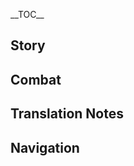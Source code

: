 {{CharacterTabs}}
{{LanguageTabs}}
{{Stub|1={{Meta/VO|tl=1|rm=1|Chinese}}}}
__TOC__
==Story==
{{VO/Story
|character           = {{ROOTPAGENAME}}
|language            = zh
|language_s          = zh
|language_t          = zh-tw
|name_s              = 北斗
|name_t              = 北斗

|vo_01_01_title_s    = 初次见面…
|vo_01_01_title_t    = 初次見面…
|vo_01_01_subtitle   = Hello
|vo_01_01_file       = VO_{language}{character} Hello.ogg
|vo_01_01_tx_s       = 我是北斗，听过我的「南十字」船队吗？如果你也喜欢冒险，那就跟着我吧。我罩你。
|vo_01_01_tx_t       = 我是北斗，知道我的「南十字」船隊嗎？如果(你/妳)也喜歡冒險，那就跟著我吧。我罩(你/妳)。
|vo_01_01_rm         = Wǒ shì Běidǒu, tīng guò wǒ de "Nán Shízì" chuánduì ma? Rúguǒ nǐ yě xǐhuan màoxiǎn, nà jiù gēnzhe wǒ ba. Wǒ zhào nǐ.
|vo_01_01_tl         = I'm Beidou. Have you heard of my fleet, the Crux? If you also like adventure, then you should join me. I'll cover you.

|vo_02_01_title_s    = 闲聊・切磋
|vo_02_01_title_t    = 閒聊・切磋
|vo_02_01_subtitle   = Chat: Sparring
|vo_02_01_file       = VO_{language}{character} Chat - Sparring.ogg
|vo_02_01_tx_s       = 想切磋的话，我随时奉陪。
|vo_02_01_tx_t       = 想切磋的話，我隨時奉陪。
|vo_02_01_rm         = Xiǎng qiēcuō dehuà, wǒ suíshí fèngpéi.
|vo_02_01_tl         = If you ever want to trade pointers,<ref group="TN •">{{zh|切磋|rm=qiēcuō}} (translated here as "trading pointers") typically refers to friendly sparring where each side is able to improve from the experience.</ref> I'm available anytime.
|vo_02_02_title_s    = 闲聊・畅饮
|vo_02_02_title_t    = 閒聊・暢飲
|vo_02_02_subtitle   = Chat: Drinking
|vo_02_02_file       = VO_{language}{character} Chat - Drinking.ogg
|vo_02_02_tx_s       = 啊&mdash;&mdash;干完活，喝口酒。真畅快。
|vo_02_02_tx_t       = 啊&mdash;&mdash;幹完活，喝口酒。真暢快。
|vo_02_02_rm         = A{{lmdash}} gàn wán huó, hē kǒu jiǔ. Zhēn chàngkuài.
|vo_02_02_tl         = Ah&mdash;&mdash; a drink of wine after finishing work. How relaxing.
|vo_02_03_title_s    = 闲聊・陆地
|vo_02_03_title_t    = 閒聊・陸地
|vo_02_03_subtitle   = Chat: Land
|vo_02_03_file       = VO_{language}{character} Chat - Land.ogg
|vo_02_03_tx_s       = 难得在陆地上逗留那么久，居然有点不习惯了。
|vo_02_03_tx_t       = 難得在陸地上逗留那麼久，居然有點不習慣了。
|vo_02_03_rm         = Nándé zài lù dìshang dòuliú nàme jiǔ, jūrán yǒudiǎn bù xíguàn le.
|vo_02_03_tl         = It's rare [for me to] remain on land for so long. I've become unaccustomed to it.

<!-- Weather -->
|vo_03_01_title_s    = 下雨的时候…
|vo_03_01_title_t    = 下雨的時候…
|vo_03_01_subtitle   = When It Rains
|vo_03_01_file       = VO_{language}{character} When It Rains.ogg
|vo_03_01_tx_s       = 被困荒岛的时候，雨水就是宝贵的淡水来源。嗯…虽然现在是用不上啦。
|vo_03_01_tx_t       = 被困荒島的時候，雨水就是寶貴的淡水來源。嗯…雖然現在是用不上啦。
|vo_03_01_rm         = Bèi kùn huāngdǎo de shíhou, yǔshuǐ jiùshì bǎoguì de dànshuǐ láiyuán. Ńg... suīrán xiànzài shì yòng bù shàng la.
|vo_03_01_tl         = When stranded on a deserted island, rainwater is a precious source of freshwater... although, it's unnecessary now.
|vo_03_02_title_s    = 打雷的时候…
|vo_03_02_title_t    = 打雷的時候…
|vo_03_02_subtitle   = When Thunder Strikes
|vo_03_02_file       = VO_{language}{character} When Thunder Strikes.ogg
|vo_03_02_tx_s       = 喂，打雷而已。在海上不用怕，在陆地上，就更不用怕了。
|vo_03_02_tx_t       = 喂，打雷而已。在海上不用怕，在陸地上，就更不用怕了。
|vo_03_02_rm         = Wèi, dǎléi éryǐ. Zài hǎishàng bùyòng pà, zài lù dìshang, jiù gèng bùyòng pà le.
|vo_03_02_tl         = Hey, it's only thunder. There's no need to be afraid of it at sea, much less so on land.
|vo_03_03_title_s    = 起风的时候…
|vo_03_03_title_t    = 起風的時候…
|vo_03_03_subtitle   = When It's Windy
|vo_03_03_file       = VO_{language}{character} When It's Windy.ogg
|vo_03_03_tx_s       = 这天气，很适合出航啊。
|vo_03_03_tx_t       = 這天氣，很適合出航啊。
|vo_03_03_rm         = Zhè tiānqì, hěn shìhé chūháng ā.
|vo_03_03_tl         = This water is great for setting sail.
|vo_03_04_title_s    = 刮大风了…
|vo_03_04_title_t    = 刮大風了…
|vo_03_04_subtitle   = When the Wind Is Blowing
|vo_03_04_file       = VO_{language}{character} When the Wind Is Blowing.ogg
|vo_03_04_tx_s       = 注意扬起来的风沙，别揉眼睛。
|vo_03_04_tx_t       = 注意揚起來的風沙，別揉眼睛。
|vo_03_04_rm         = Zhùyì yáng qilai de fēngshā, bié róu yǎnjing.
|vo_03_04_tl         = Be careful of the sand blown by the wind. Don't rub your eyes.

|vo_04_01_title_s    = 早上好…
|vo_04_01_title_t    = 早安…
|vo_04_01_subtitle   = Good Morning
|vo_04_01_file       = VO_{language}{character} Good Morning.ogg
|vo_04_01_tx_s       = 哟，早。我准备出发了，一起来？
|vo_04_01_tx_t       = 喲，早。我準備出發了，一起來？
|vo_04_01_rm         = Yo, zǎo. Wǒ zhǔnbèi chūfā le, yīqǐ lái?
|vo_04_01_tl         = Yo, good morning. I'm ready to set off, want to go together?
|vo_04_02_title_s    = 中午好…
|vo_04_02_title_t    = 午安…
|vo_04_02_subtitle   = Good Afternoon
|vo_04_02_file       = VO_{language}{character} Good Afternoon.ogg
|vo_04_02_tx_s       = 去香菱那吃午饭吧。你别说，这大锅热油炒出来的，还真和海上的烤鱼腌肉不一样。
|vo_04_02_tx_t       = 去香菱那吃午飯吧。(你/妳)別說，這大鍋熱油炒出來的，還真和海上的烤魚醃肉不一樣。
|vo_04_02_rm         = Qù Xiānglíng nà chī wǔfàn ba. Nǐ biéshuō, zhè dàguō rè yóu chǎo chūlái de, hái zhēn hé hǎishàng de kǎo yú yānròu bùyīyàng.
|vo_04_02_tl         = Let's go to Xiangling's for lunch. I'm telling you, the dishes stir-fried with hot oil in a large wok are really different from the smoked fish and salted meat we eat at sea.
|vo_04_03_title_s    = 晚上好…
|vo_04_03_title_t    = 晚上好…
|vo_04_03_subtitle   = Good Evening
|vo_04_03_file       = VO_{language}{character} Good Evening.ogg
|vo_04_03_tx_s       = 好，出发喝酒去喽！嗯？哈哈哈，平时没人卖酒给你是吧？那不如&mdash;&mdash;
|vo_04_03_tx_t       = 好，出發喝酒去囉！嗯？哈哈哈，平時沒人賣酒給(你/妳)是吧？那不如&mdash;&mdash;
|vo_04_03_rm         = Hǎo, chūfā hējiǔ qù lou! Ńg? Hāhāhā, píngshí méi rén mài jiǔ gěi nǐ shì ba? Nà bùrú{{lmdash}}
|vo_04_03_tl         = Okay, [I'm] off to drink! Hm? Hahaha, usually no one sells you beer? In that case&mdash;&mdash;
|vo_04_04_title_s    = 晚安…
|vo_04_04_title_t    = 晚安…
|vo_04_04_subtitle   = Good Night
|vo_04_04_file       = VO_{language}{character} Good Night.ogg
|vo_04_04_tx_s       = 这时间过得可真快。去吧，一帆风顺。
|vo_04_04_tx_t       = 這時間過得可真快。去吧，一帆風順。
|vo_04_04_rm         = Zhè shíjiān guòdé kě zhēn kuài. Qù ba, yīfānfēngshùn.
|vo_04_04_tl         = Time really flies. Go, and may you have a smooth trip.

|vo_05_01_title_s    = 关于{name_s}自己…
|vo_05_01_title_t    = 關於{name_t}自己…
|vo_05_01_subtitle   = About {character}
|vo_05_01_file       = VO_{language}{character} About {character}.ogg
|vo_05_01_tx_s       = 航海准备，兄弟们，各就各位，全新的冒险要开始了！
|vo_05_01_tx_t       = 航海準備，兄弟們，各就各位，全新的冒險要開始了！
|vo_05_01_rm         = Hánghǎi zhǔnbèi, xiōngdì men, gèjiùgèwèi, quánxīn de màoxiǎn yào kāishǐ le!
|vo_05_01_tl         = We're ready to sail! Men, get to your places, a new adventure is about to begin!

|vo_06_01_title_s    = 关于我们・称呼
|vo_06_01_title_t    = 關於我們・稱呼
|vo_06_01_subtitle   = About Us: Titles
|vo_06_01_file       = VO_{language}{character} About Us - Titles.ogg
|vo_06_01_tx_s       = 我是老大，你是我兄弟，没问题吧？哈？这些叫法太老土？行。那就按你喜欢的方式叫吧。
|vo_06_01_tx_t       = 我是老大，(你/妳)是我兄弟，沒問題吧？哈？這些叫法太老土？行。那就按(你/妳)喜歡的方式叫吧。
|vo_06_01_rm         = 
|vo_06_01_tl         = 
|vo_06_02_title_s    = 关于我们・识人
|vo_06_02_title_t    = 關於我們・識人
|vo_06_02_subtitle   = About Us: Eye for People
|vo_06_02_friendship = 6
|vo_06_02_file       = VO_{language}{character} About Us - Eye for People.ogg
|vo_06_02_tx_s       = 我认人很准。当你见过大海，那么普通人脸上的小水花，可就太好读懂了。哈哈，所以，我第一眼就认准了你这个家伙。
|vo_06_02_tx_t       = 我認人很準。當(你/妳)見過大海，那麼普通人臉上的小水花，可就太好讀懂了。哈哈，所以，我第一眼就認準了(你/妳)這個傢伙。
|vo_06_02_rm         = 
|vo_06_02_tl         = 
|vo_06_03_title_s    = 关于我们・选择
|vo_06_03_title_t    = 關於我們・選擇
|vo_06_03_subtitle   = About Us: Choices
|vo_06_03_friendship = 6
|vo_06_03_file       = VO_{language}{character} About Us - Choices.ogg
|vo_06_03_tx_s       = 你是我选择的船员，是我选择的兄弟。就说这一点，都够我自豪很久。
|vo_06_03_tx_t       = (你/妳)是我選擇的船員，是我選擇的兄弟。就說這一點，都夠我自豪很久。
|vo_06_03_rm         = 
|vo_06_03_tl         = 

|vo_07_01_title_s    = 关于「神之眼」…
|vo_07_01_title_t    = 關於「神之眼」…
|vo_07_01_subtitle   = About the [[Vision]]
|vo_07_01_friendship = 4
|vo_07_01_file       = VO_{language}{character} About the Vision.ogg
|vo_07_01_tx_s       = 在那些没有「神之眼」的家伙心中，拥有「神之眼」，获得了神的认可的人，应该是旗帜吧。那么，旗帜就该有旗帜的样子。我是这样鞭策自己的。
|vo_07_01_tx_t       = 在那些沒有「神之眼」的傢伙心中，擁有「神之眼」，獲得了神的認可的人，應該是旗幟吧。那麼，旗幟就該有旗幟的樣子。我是這樣鞭策自己的。
|vo_07_01_rm         = 
|vo_07_01_tl         = 
|vo_07_02_title_s    = 有什么想要分享…
|vo_07_02_title_t    = 有什麼想要分享…
|vo_07_02_subtitle   = Something to Share
|vo_07_02_file       = VO_{language}{character} Something to Share.ogg
|vo_07_02_tx_s       = 遇到难题了吗？不知道如何向前的话，总之先迈出第一步，后面的道路就会自然而然地展开了。
|vo_07_02_tx_t       = 遇到難題了嗎？不知道如何向前的話，總之先邁出第一步，後面的道路就會自然而然地展開了。
|vo_07_02_rm         = 
|vo_07_02_tl         = 
|vo_07_03_title_s    = 感兴趣的见闻…
|vo_07_03_title_t    = 感興趣的見聞…
|vo_07_03_subtitle   = Interesting Things
|vo_07_03_file       = VO_{language}{character} Interesting Things.ogg
|vo_07_03_tx_s       = 每次远航回来看见石鸢的时候，就说明差不多快到家了。海上的景色看多了难免单调，相比之下，虽说是猛禽，但那副自在翱翔的模样，总觉得亲切可爱。
|vo_07_03_tx_t       = 每次遠航回來看見石鳶的時候，就說明差不多快到家了。海上的景色看多了難免單調，相比之下，雖說是猛禽，但那副自在翱翔的模樣，總覺得親切可愛。
|vo_07_03_rm         = 
|vo_07_03_tl         = 

|vo_08_01_title_s    = 关于凝光・璃月七星
|vo_08_01_title_t    = 關於凝光・璃月七星
|vo_08_01_subtitle   = About [[Ningguang]]: Liyue Qixing
|vo_08_01_friendship = 4
|vo_08_01_file       = VO_{language}{character} About Ningguang - Liyue Qixing.ogg
|vo_08_01_tx_s       = 凝光啊，从「璃月七星」的角度上来说已经做得很好了吧。只是，我要负责的对象从来就是我的船和兄弟们，不是什么「璃月七星」啊。
|vo_08_01_tx_t       = 凝光啊，從「璃月七星」的角度上來說已經做得很好了吧。只是，我要負責的對象從來就是我的船和兄弟們，不是什麼「璃月七星」啊。
|vo_08_01_rm         = 
|vo_08_01_tl         = 
|vo_08_02_title_s    = 关于凝光・态度
|vo_08_02_title_t    = 關於凝光・態度
|vo_08_02_subtitle   = About [[Ningguang]]: Attitudes
|vo_08_02_friendship = 4
|vo_08_02_file       = VO_{language}{character} About Ningguang - Attitudes.ogg
|vo_08_02_tx_s       = 凝光一向不怎么坦率，但她曾经很直接地表露过对我的不满。哈哈，不过啊，喜欢和讨厌都是她自己的事情，我是不可能动摇的。
|vo_08_02_tx_t       = 凝光一向不怎麼坦率，但她曾經很直接地表露過對我的不滿。哈哈，不過啊，喜歡和討厭都是她自己的事情，我是不可能動搖的。
|vo_08_02_rm         = 
|vo_08_02_tl         = 
|vo_08_03_title_s    = 关于香菱・好厨艺
|vo_08_03_title_t    = 關於香菱・好廚藝
|vo_08_03_subtitle   = About [[Xiangling]]: Culinary Skills
|vo_08_03_friendship = 4
|vo_08_03_file       = VO_{language}{character} About Xiangling - Culinary Skills.ogg
|vo_08_03_tx_s       = 香菱的一手好菜，可是我们一众人在远航时的念想。没力气的时候，要是想想干煸绝云椒椒那满嘴留香的滋味，都能精神几分。
|vo_08_03_tx_t       = 香菱的一手好菜，可是我們一眾人在遠航時的念想。沒力氣的時候，要是想想乾煸絕雲椒椒那滿嘴留香的滋味，都能精神幾分。
|vo_08_03_rm         = 
|vo_08_03_tl         = 
|vo_08_04_title_s    = 关于香菱・试吃
|vo_08_04_title_t    = 關於香菱・試吃
|vo_08_04_subtitle   = About [[Xiangling]]: Food Tasting
|vo_08_04_friendship = 4
|vo_08_04_file       = VO_{language}{character} About Xiangling - Food Tasting.ogg
|vo_08_04_tx_s       = 香菱啊，她偶尔也会用一些说不上好滋味的食材，做出一些很是了不得的味道。不过嘛，没有尝试就不会有进步，我倒是挺乐意帮她试吃的。
|vo_08_04_tx_t       = 香菱啊，她偶爾也會用一些說不上好滋味的食材，做出一些很是了不得的味道。不過嘛，沒有嘗試就不會有進步，我倒是挺樂意幫她試吃的。
|vo_08_04_rm         = 
|vo_08_04_tl         = 
|vo_08_05_title_s    = 关于钟离…
|vo_08_05_title_t    = 關於鍾離…
|vo_08_05_subtitle   = About [[Zhongli]]
|vo_08_05_friendship = 4
|vo_08_05_file       = VO_{language}{character} About Zhongli.ogg
|vo_08_05_tx_s       = 你说「往生堂」的那位先生吗？兄弟们有时会聊起他的传言，听上去是个很有意思的人啊。嗯，有机会去结交一下吧。
|vo_08_05_tx_t       = (你/妳)說「往生堂」的那位先生嗎？兄弟們有時會聊起他的傳言，聽起來是個很有意思的人啊。嗯，有機會去結交一下吧。
|vo_08_05_rm         = 
|vo_08_05_tl         = 
|vo_08_06_title_s    = 关于魈…
|vo_08_06_title_t    = 關於魈…
|vo_08_06_subtitle   = About [[Xiao]]
|vo_08_06_friendship = 4
|vo_08_06_file       = VO_{language}{character} About Xiao.ogg
|vo_08_06_tx_s       = 有一年海灯节前夕，船队在归航时遭遇了风暴，紧赶慢赶才在入夜时分回到了璃月港。那时候海灯早就散了。我却在孤云阁的方向，看到了空中悬着一个少年模样的仙人。想必就如传闻一样，在人们看不见的地方，也有人在守护这个璃月港吧。
|vo_08_06_tx_t       = 有一年海燈節前夕，船隊在歸航時遭遇了風暴，緊趕慢趕才在入夜時分回到了璃月港。那時候海燈早就散了。我卻在孤雲閣的方向，看到了空中懸著一個少年模樣的仙人。想必就如傳聞一樣，在人們看不見的地方，也有人在守護這個璃月港吧。
|vo_08_06_rm         = 
|vo_08_06_tl         = 
|vo_08_07_title_s    = 关于甘雨…
|vo_08_07_title_t    = 關於甘雨…
|vo_08_07_subtitle   = About [[Ganyu]]
|vo_08_07_friendship = 4
|vo_08_07_file       = VO_{language}{character} About Ganyu.ogg
|vo_08_07_tx_s       = 我和甘雨那丫头私交不错！但你也知道，她是「璃月七星」的秘书，「七星」不待见我那可不是一天两天了。哈，我倒是无所谓，要连累了那丫头可不行。嗯，对外还是保密得好。
|vo_08_07_tx_t       = 我和甘雨那丫頭私交不錯！但(你/妳)也知道，她是「璃月七星」的秘書，「七星」不待見我那可不是一天兩天了。哈，我倒是無所謂，要連累了那丫頭可不行。嗯，對外還是保密得好。
|vo_08_07_rm         = 
|vo_08_07_tl         = 
|vo_08_08_title_s    = 关于辛焱…
|vo_08_08_title_t    = 關於辛焱…
|vo_08_08_subtitle   = About [[Xinyan]]
|vo_08_08_friendship = 4
|vo_08_08_file       = VO_{language}{character} About Xinyan.ogg
|vo_08_08_tx_s       = 哈，很有意思的丫头！船上的兄弟们也有喜欢听她「摇滚」的。嗯…我本人？怎么说呢，虽然在某些方面跟辛焱有共同话题，但我的音乐品味却是另一方面的…
|vo_08_08_tx_t       = 哈，很有意思的丫頭！船上的兄弟們也有喜歡聽她「搖滾」的。嗯…我本人？怎麼說呢，雖然在某些方面跟辛焱有共同話題，但我的音樂品味卻是另一方面的…
|vo_08_08_rm         = 
|vo_08_08_tl         = 
|vo_08_09_title_s    = 关于瑶瑶…
|vo_08_09_title_t    = 關於瑤瑤…
|vo_08_09_subtitle   = About [[Yaoyao]]
|vo_08_09_friendship = 4
|vo_08_09_file       = VO_{language}{character} About Yaoyao.ogg
|vo_08_09_tx_s       = 瑶瑶这个小家伙啊，总是爱到船上来玩。但她那副扑闪着眼睛，见什么都新奇的样子，让谁都狠不下心来赶她走。唉，差点要打乱出航的计划。
|vo_08_09_tx_t       = 瑤瑤這個小傢伙啊，總是愛到船上來玩。但她那副撲閃著眼睛，見什麼都新奇的樣子，讓誰都狠不下心來趕她走。唉，差點要打亂出航的計畫。
|vo_08_09_rm         = 
|vo_08_09_tl         = 
|vo_08_10_title_s    = 关于枫原万叶…
|vo_08_10_title_t    = 關於楓原萬葉…
|vo_08_10_subtitle   = About [[Kaedehara Kazuha]]
|vo_08_10_friendship = 4
|vo_08_10_file       = VO_{language}{character} About Kaedehara Kazuha.ogg
|vo_08_10_tx_s       = 听说万叶那小子在天守阁外挡了雷电将军的一刀，不简单嘛！嗯…战争结束后，他回了我们南十字船队，说是继续和我们同行一段时间。我当然是非常欢迎了，如果哪天他决定要独自踏上下一段旅程，我再打一壶好酒为他送行，哈哈。
|vo_08_10_tx_t       = 聽說萬葉那小子在天守閣外擋了雷電將軍的一刀，不簡單嘛！嗯…戰爭結束後，他回了我們南十字船隊，說是繼續和我們同行一段時間。我當然是非常歡迎了，如果哪天他決定要獨自踏上下一段旅程，我再打一壺好酒為他送行，哈哈。
|vo_08_10_rm         = 
|vo_08_10_tl         = 

|vo_09_01_title_s    = 想要了解{name_s}・其一
|vo_09_01_title_t    = 想要瞭解{name_t}・其一
|vo_09_01_subtitle   = More About {character}: I
|vo_09_01_file       = VO_{language}{character} More About {character} - 01.ogg
|vo_09_01_tx_s       = 想要踏上我的「死兆星」号，得先回答我一个问题。大海之中充满凶险，告诉我&mdash;&mdash;你为什么想上我的船？
|vo_09_01_tx_t       = 想要踏上我的「死兆星」號，得先回答我一個問題。大海之中充滿兇險，告訴我&mdash;&mdash;(你/妳)為什麼想上我的船？
|vo_09_01_rm         = 
|vo_09_01_tl         = 
|vo_09_02_title_s    = 想要了解{name_s}・其二
|vo_09_02_title_t    = 想要瞭解{name_t}・其二
|vo_09_02_subtitle   = More About {character}: II
|vo_09_02_friendship = 3
|vo_09_02_file       = VO_{language}{character} More About {character} - 02.ogg
|vo_09_02_tx_s       = 那些关于我的传奇故事？哈哈哈，那是兄弟们看重，才在夸我的时候添油加醋。不过，你要问我怕不怕在出海的时候遇到什么魔物，那自然是不怕的。
|vo_09_02_tx_t       = 那些關於我的傳奇故事？哈哈哈，那是兄弟們看重，才在誇我的時候添油加醋。不過，(你/妳)要問我怕不怕在出海的時候遇到什麼魔物，那自然是不怕的。
|vo_09_02_rm         = 
|vo_09_02_tl         = 
|vo_09_03_title_s    = 想要了解{name_s}・其三
|vo_09_03_title_t    = 想要瞭解{name_t}・其三
|vo_09_03_subtitle   = More About {character}: III
|vo_09_03_friendship = 4
|vo_09_03_file       = VO_{language}{character} More About {character} - 03.ogg
|vo_09_03_tx_s       = 问我帮助平民的用意？哈，哪有什么用意不用意的。谁的人生还没有个低谷。我的帮助是小事，但对他们而言，迈不迈得过去那道坎，可能就是两条路啊。
|vo_09_03_tx_t       = 問我幫助平民的用意？哈，哪有什麼用意不用意的。誰的人生還沒有個低谷。我的幫助是小事，但對他們而言，邁不邁得過去那道檻，可能就是兩條路啊。
|vo_09_03_rm         = 
|vo_09_03_tl         = 
|vo_09_04_title_s    = 想要了解{name_s}・其四
|vo_09_04_title_t    = 想要瞭解{name_t}・其四
|vo_09_04_subtitle   = More About {character}: IV
|vo_09_04_friendship = 5
|vo_09_04_file       = VO_{language}{character} More About {character} - 04.ogg
|vo_09_04_tx_s       = 我经历过痛苦的时光。小时候没摩拉买吃的，只好偷人家树上的果子，讨了几年生活。等到有了自己的船队，还是被趾高气昂的商人们排挤在外。但是，这些事当作茶余饭后的笑谈讲给你听，就足够了，我绝不会让你再经历一遍。
|vo_09_04_tx_t       = 我經歷過痛苦的時光。小時候沒摩拉買吃的，只好偷人家樹上的果子，討了幾年生活。等到有了自己的船隊，還是被趾高氣昂的商人們排擠在外。但是，這些事當作茶餘飯後的笑談講給(你/妳)聽，就足夠了，我絕不會讓(你/妳)再經歷一遍。
|vo_09_04_rm         = 
|vo_09_04_tl         = 
|vo_09_05_title_s    = 想要了解{name_s}・其五
|vo_09_05_title_t    = 想要瞭解{name_t}・其五
|vo_09_05_subtitle   = More About {character}: V
|vo_09_05_friendship = 6
|vo_09_05_file       = VO_{language}{character} More About {character} - 05.ogg
|vo_09_05_tx_s       = 追随我的兄弟有很多，我问过，我也记得他们每一个人上船的理由。你是很特别的。我知道你还有需要完成的事情，我不会授予你职务和头衔。但无论你的旅途去往何方，「死兆星」号上，永远都有你的位置。
|vo_09_05_tx_t       = 追隨我的兄弟有很多，我問過，我也記得他們每一個人上船的理由。你是很特別的。我知道(你/妳)還有需要完成的事情，我不會授予(你/妳)職務和頭銜。但無論(你/妳)的旅途去往何方，「死兆星」號上，永遠都有(你/妳)的位置。
|vo_09_05_rm         = 
|vo_09_05_tl         = 

|vo_10_01_title_s    = {name_s}的爱好…
|vo_10_01_title_t    = {name_t}的愛好…
|vo_10_01_subtitle   = {character}'s Hobbies
|vo_10_01_file       = VO_{language}{character} Hobbies.ogg
|vo_10_01_tx_s       = 爱好啊…我想想。冒险算一个，掌舵算一个，交朋友算一个，喝酒算一个，吃好吃的算一个…啧，一个手都数不过来啊。
|vo_10_01_tx_t       = 愛好啊…我想想。冒險算一個，掌舵算一個，交朋友算一個，喝酒算一個，吃好吃的算一個…嘖，一個手都數不過來啊。
|vo_10_01_rm         = 
|vo_10_01_tl         = 
|vo_10_02_title_s    = {name_s}的烦恼…
|vo_10_02_title_t    = {name_t}的煩惱…
|vo_10_02_subtitle   = {character}'s Troubles
|vo_10_02_file       = VO_{language}{character} Troubles.ogg
|vo_10_02_tx_s       = 搞得定的事不必烦恼，搞不定的事烦恼也没有意义。我就这样过得快快活活的。哦，要是你遇到什么想不通的事情，你可以来找我。我帮你一起解决。
|vo_10_02_tx_t       = 搞得定的事不必煩惱，搞不定的事煩惱也沒有意義。我就這樣過得快快活活的。哦，要是(你/妳)遇到什麼想不通的事情，(你/妳)可以來找我。我幫(你/妳)一起解決。
|vo_10_02_rm         = 
|vo_10_02_tl         = 
|vo_10_03_title_s    = 喜欢的食物…
|vo_10_03_title_t    = 喜歡的食物…
|vo_10_03_subtitle   = Favorite Food
|vo_10_03_file       = VO_{language}{character} Favorite Food.ogg
|vo_10_03_tx_s       = 我喜欢味道重的菜！什么炝炒肉片啊，麻婆豆腐啊我就很喜欢。能填饱肚子，大家围坐一圈一起吃的时候，气氛也会变得火热火热的。哈，说得我都想去吃一顿了。
|vo_10_03_tx_t       = 我喜歡味道重的菜！什麼熗炒肉片啊，麻婆豆腐啊我就很喜歡。能填飽肚子，大家圍坐一圈一起吃的時候，氣氛也會變得火熱火熱的。哈，說得我都想去吃一頓了。
|vo_10_03_rm         = 
|vo_10_03_tl         = 
|vo_10_04_title_s    = 讨厌的食物…
|vo_10_04_title_t    = 討厭的食物…
|vo_10_04_subtitle   = Least Favorite Food
|vo_10_04_file       = VO_{language}{character} Least Favorite Food.ogg
|vo_10_04_tx_s       = 我不太喜欢吃凉菜冷盘。有这慢悠悠开胃的功夫，鱼都能烤熟几条了。
|vo_10_04_tx_t       = 我不太喜歡吃涼菜冷盤。有這慢悠悠開胃的功夫，魚都能烤熟幾條了。
|vo_10_04_rm         = 
|vo_10_04_tl         = 

<!-- Receiving a Gift -->
|vo_11_01_title_s    = 收到赠礼・其一
|vo_11_01_title_t    = 收到贈禮・其一
|vo_11_01_subtitle   = Receiving a Gift: I
|vo_11_01_file       = VO_{language}{character} Receiving a Gift - 01.ogg
|vo_11_01_tx_s       = 好味道，我喜欢！有米饭吗，帮忙添两碗？
|vo_11_01_tx_t       = 好味道，我喜歡！有米飯嗎，幫忙添兩碗？
|vo_11_01_rm         = 
|vo_11_01_tl         =  

|vo_11_02_title_s    = 收到赠礼・其二
|vo_11_02_title_t    = 收到贈禮・其二
|vo_11_02_subtitle   = Receiving a Gift: II
|vo_11_02_file       = VO_{language}{character} Receiving a Gift - 02.ogg
|vo_11_02_tx_s       = 你的手艺真不错，让人心情也变得不一样了。
|vo_11_02_tx_t       = (你/妳)的手藝真不錯，讓人心情也變得不一樣了。
|vo_11_02_rm         = 
|vo_11_02_tl         = 

|vo_11_03_title_s    = 收到赠礼・其三
|vo_11_03_title_t    = 收到贈禮・其三
|vo_11_03_subtitle   = Receiving a Gift: III
|vo_11_03_file       = VO_{language}{character} Receiving a Gift - 03.ogg
|vo_11_03_tx_s       = 菜是好菜，这就够了。
|vo_11_03_tx_t       = 菜是好菜，這就夠了。
|vo_11_03_rm         = 
|vo_11_03_tl         = 

|vo_12_01_title_s    = 生日…
|vo_12_01_title_t    = 生日…
|vo_12_01_subtitle   = Birthday
|vo_12_01_file       = VO_{language}{character} Birthday.ogg
|vo_12_01_tx_s       = 来，上船。我早就跟兄弟们约好把时间腾出来了，吃的喝的也都准备好了。今天你生日，让你做一天老大。哈！嗯，想去哪？
|vo_12_01_tx_t       = 來，上船。我早就跟兄弟們約好把時間騰出來了，吃的喝的也都準備好了。今天(你/妳)生日，讓(你/妳)做一天老大。哈！嗯，想去哪？
|vo_12_01_rm         = 
|vo_12_01_tl         = 

|vo_13_01_title_s    = 突破的感受・起
|vo_13_01_title_t    = 突破的感受・起
|vo_13_01_subtitle   = Feelings About Ascension: Intro
|vo_13_01_ascension  = 1
|vo_13_01_file       = VO_{language}{character} Feelings About Ascension -  01.ogg
|vo_13_01_tx_s       = 痛快！又变强了不少。
|vo_13_01_tx_t       = 痛快！又變強了不少。
|vo_13_01_rm         = 
|vo_13_01_tl         = 
|vo_13_02_title_s    = 突破的感受・承
|vo_13_02_title_t    = 突破的感受・承
|vo_13_02_subtitle   = Feelings About Ascension: Building Up
|vo_13_02_ascension  = 2
|vo_13_02_file       = VO_{language}{character} Feelings About Ascension -  02.ogg
|vo_13_02_tx_s       = 这满载而归的滋味，开瓶美酒来庆祝吧！
|vo_13_02_tx_t       = 這滿載而歸的滋味，開瓶美酒來慶祝吧！
|vo_13_02_rm         = 
|vo_13_02_tl         = 
|vo_13_03_title_s    = 突破的感受・转
|vo_13_03_title_t    = 突破的感受・轉
|vo_13_03_subtitle   = Feelings About Ascension: Climax
|vo_13_03_ascension  = 4
|vo_13_03_file       = VO_{language}{character} Feelings About Ascension -  03.ogg
|vo_13_03_tx_s       = 好样的，有你这种得力的兄弟，是我北斗的荣光！我也不能让你小瞧了啊。
|vo_13_03_tx_t       = 好樣的，有(你/妳)這種得力的兄弟，是我北斗的榮光！我也不能讓(你/妳)小瞧了啊。
|vo_13_03_rm         = 
|vo_13_03_tl         = 
|vo_13_04_title_s    = 突破的感受・合
|vo_13_04_title_t    = 突破的感受・合
|vo_13_04_subtitle   = Feelings About Ascension: Conclusion
|vo_13_04_ascension  = 6
|vo_13_04_file       = VO_{language}{character} Feelings About Ascension -  04.ogg
|vo_13_04_tx_s       = 这几番操练下来，算是达到了我武艺的巅峰状态了吧。谢谢你…对了，不如再陪我过两招吧。
|vo_13_04_tx_t       = 這幾番操練下來，算是達到了我武藝的巔峰狀態了吧。謝謝(你/妳)…對了，不如再陪我過兩招吧。
|vo_13_04_rm         = 
|vo_13_04_tl         = 
}}

==Combat==
{{Combat VO
|character           = {{ROOTPAGENAME}}
|language            = zh

|skill_1_file        = Elemental Skill 1 04
|skill_1_tx_s        = 闪开！
|skill_1_tx_t        = 閃開！
|skill_1_rm          = 
|skill_1_tl          = 
|skill_2_file        = Elemental Skill 1 05
|skill_2_tx_s        = 哈！
|skill_2_tx_t        = 哈！
|skill_2_rm          = 
|skill_2_tl          = 
|skill_3_file        = Elemental Skill 1 06
|skill_3_tx_s        = 悉数奉还！
|skill_3_tx_t        = 悉數奉還！
|skill_3_rm          = 
|skill_3_tl          = 
|skill_4_file        = Elemental Skill 1 07
|skill_4_tx_s        = 接下吧！
|skill_4_tx_t        = 接下吧！
|skill_4_rm          = 
|skill_4_tl          = 
|skill_5_file        = Elemental Skill 1 08
|skill_5_tx_s        = &mdash;&mdash;喝啊！
|skill_5_tx_t        = &mdash;&mdash;喝啊！
|skill_5_rm          = 
|skill_5_tl          = 
|skill_6_file        = Elemental Skill 1 01,Elemental Skill 1 02,Elemental Skill 1 03

|burst_1_tx_s        = 这是斩灭「海山」的力量！
|burst_1_tx_t        = 這是斬滅「海山」的力量！
|burst_1_rm          = 
|burst_1_tl          = 
|burst_2_tx_s        = 给我瞧好了！
|burst_2_tx_t        = 給我瞧好了！
|burst_2_rm          = 
|burst_2_tl          = 
|burst_3_tx_s        = 化作焦炭吧！
|burst_3_tx_t        = 化作焦炭吧！
|burst_3_rm          = 
|burst_3_tl          = 

|sprint-s_1_file     = Sprint Start 01,Sprint Start 02,Sprint Start 03

|glider_1_file       = Deploying Wind Glider 01,Deploying Wind Glider 02,Deploying Wind Glider 03

|chest_1_tx_s        = 哟，真让人开心。
|chest_1_tx_t        = 喲，真讓人開心。
|chest_1_rm          = Yo, zhēn ràng rén kāixīn.
|chest_1_tl          = Yo, it really makes one happy.
|chest_2_tx_s        = 不错嘛，又有收获了！
|chest_2_tx_t        = 不錯嘛，又有收穫了！
|chest_2_rm          = Bùcuò ma, yòu yǒu shōuhuò le!
|chest_2_tl          = It's pretty good, [we] once again are rewarded!
|chest_3_tx_s        = 找到了财宝，就来喝酒助兴吧！
|chest_3_tx_t        = 找到了財寶，就來喝酒助興吧！
|chest_3_rm          = Zhǎodàole cáibǎo, jiù lái hējiǔ zhùxìng ba!
|chest_3_tl          = [Since] we found treasure, let's add to the fun by drinking some alcohol!

|low-hp_1_tx_s       = 还没完呢！
|low-hp_1_tx_t       = 還沒完呢！
|low-hp_1_rm         = Hái méi wán ne!
|low-hp_1_tl         = It's not over yet!
|low-hp_2_tx_s       = 哼，我来精神了。
|low-hp_2_tx_t       = 哼，我來精神了。
|low-hp_2_rm         = 
|low-hp_2_tl         = 
|low-hp_3_tx_s       = 我绝不屈服。
|low-hp_3_tx_t       = 我絕不屈服。
|low-hp_3_rm         = Wǒ juébù qūfú.
|low-hp_3_tl         = I won't yield.

|fallen_1_tx_s       = 糟透了。
|fallen_1_tx_t       = 糟透了。
|fallen_1_rm         = 
|fallen_1_tl         = 
|fallen_2_tx_s       = 兄弟们…先…撤…
|fallen_2_tx_t       = 兄弟們…先…撤…
|fallen_2_rm         = 
|fallen_2_tl         = 
|fallen_3_tx_s       = 全员…归航…
|fallen_3_tx_t       = 全員…歸航…
|fallen_3_rm         = Quányuán... guī háng...
|fallen_3_tl         = Everyone... go back to the ships...

|hit-l_1_file        = Light Hit Taken 02
|hit-l_1_tx_s        = 区区小伤。
|hit-l_1_tx_t        = 區區小傷。
|hit-l_1_rm          = Qūqū xiǎo shāng.
|hit-l_1_tl          = Only a minor wound.
|hit-l_2_file        = Light Hit Taken 01,Light Hit Taken 03,Light Hit Taken 04,Light Hit Taken 05,Light Hit Taken 06

|hit-h_1_file        = Heavy Hit Taken 01
|hit-h_1_tx_s        = 输赢还说不定呢。
|hit-h_1_tx_t        = 輸贏還說不定呢。
|hit-h_1_rm          = Shūyíng hái shuōbudìng ne.
|hit-h_1_tl          = The winner and loser are still undetermined.
|hit-h_2_file        = Heavy Hit Taken 02
|hit-h_2_tx_s        = 有两下子。
|hit-h_2_tx_t        = 有兩下子。
|hit-h_2_rm          = Yǒuliǎngxiàzi.
|hit-h_2_tl          = [You] have real skill. (lit. have two instances)
|hit-h_3_file        = Heavy Hit Taken 03,Heavy Hit Taken 04,Heavy Hit Taken 05,Heavy Hit Taken 06

|join_1_tx_s         = 好，出发吧！
|join_1_tx_t         = 好，出發吧！
|join_1_rm           = Hǎo, chūfā ba!
|join_1_tl           = Okay, let's go!

|join_2_tx_s         = 跟我来吧。
|join_2_tx_t         = 跟我來吧{{sic}}
|join_2_rm           = Gēn wǒ lái ba.
|join_2_tl           = Come with me.

|join_3_tx_s         = 我相信你。
|join_3_tx_t         = 我相信(他/她)。
|join_3_rm           = Wǒ xiāngxìn nǐ.
|join_3_tl           = I trust you.

|idle_1_file         = Standby 02

|atk-l_1_file        = Light Attack 01,Light Attack 02,Light Attack 03,Light Attack 04,Light Attack 05,Light Attack 06,Light Attack 07

|atk-m_1_file        = Mid Attack 01,Mid Attack 02,Mid Attack 03

|atk-h_1_file        = Heavy Attack 01,Heavy Attack 02,Heavy Attack 03

|climb_1_file        = Climbing 01,Climbing 02,Climbing 03,Climbing 04,Climbing 05

|jump_1_file         = Jumping 01,Jumping 02,Jumping 03,Jumping 04,Jumping 05
}}

==Translation Notes==
{{Reflist|group=TN •}}

==Navigation==
{{Character Navbox|link type=vo-zh}}